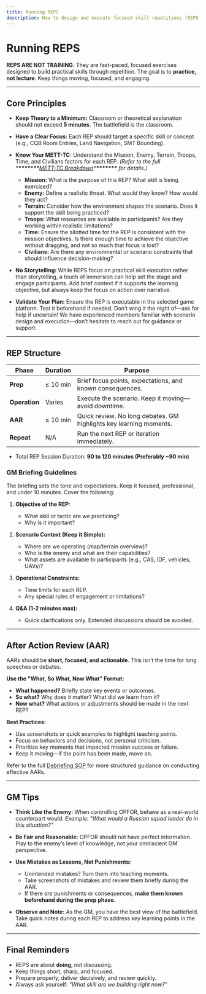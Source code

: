 ```yaml
---
title: Running REPS
description: How to design and execute focused skill repetitions (REPS) within SPECTRE.
---
```


# Running REPS

**REPS ARE NOT TRAINING.**
They are fast-paced, focused exercises designed to build practical skills through repetition. The goal is to **practice, not lecture**. Keep things moving, focused, and engaging.

---

## Core Principles

- **Keep Theory to a Minimum:**
  Classroom or theoretical explanation should not exceed **5 minutes**. The battlefield is the classroom.

- **Have a Clear Focus:**
  Each REP should target a specific skill or concept (e.g., CQB Room Entries, Land Navigation, SMT Bounding).

- **Know Your METT-TC:**
  Understand the Mission, Enemy, Terrain, Troops, Time, and Civilians factors for each REP.
  _(Refer to the full \***\*\*\*\*\*\*\***[METT-TC Breakdown](https://stf-website-five.vercel.app/sop/leadership/frameworks)\***\*\*\*\*\*\*\*** for details.)_

  - **Mission:** What is the purpose of this REP? What skill is being exercised?
  - **Enemy:** Define a realistic threat. What would they know? How would they act?
  - **Terrain:** Consider how the environment shapes the scenario. Does it support the skill being practiced?
  - **Troops:** What resources are available to participants? Are they working within realistic limitations?
  - **Time:** Ensure the allotted time for the REP is consistent with the mission objectives. Is there enough time to achieve the objective without dragging, and not so much that focus is lost?
  - **Civilians:** Are there any environmental or scenario constraints that should influence decision-making?

- **No Storytelling:**
  While REPS focus on practical skill execution rather than storytelling, a touch of immersion can help set the stage and engage participants. Add brief context if it supports the learning objective, but always keep the focus on action over narrative.

- **Validate Your Plan:**
  Ensure the REP is executable in the selected game platform. Test it beforehand if needed. Don’t wing it the night of—ask for help if uncertain! We have experienced members familiar with scenario design and execution—don’t hesitate to reach out for guidance or support.

---

## REP Structure

| Phase         | Duration | Purpose                                                            |
| ------------- | -------- | ------------------------------------------------------------------ |
| **Prep**      | ≤ 10 min | Brief focus points, expectations, and known consequences.          |
| **Operation** | Varies   | Execute the scenario. Keep it moving—avoid downtime.               |
| **AAR**       | ≤ 10 min | Quick review. No long debates. GM highlights key learning moments. |
| **Repeat**    | N/A      | Run the next REP or iteration immediately.                         |

- Total REP Session Duration: **90 to 120 minutes (Preferably \~90 min)**

### **GM Briefing Guidelines**

The briefing sets the tone and expectations. Keep it focused, professional, and under 10 minutes. Cover the following:

1. **Objective of the REP:**

   - What skill or tactic are we practicing?
   - Why is it important?

2. **Scenario Context (Keep it Simple):**

   - Where are we operating (map/terrain overview)?
   - Who is the enemy and what are their capabilities?
   - What assets are available to participants (e.g., CAS, IDF, vehicles, UAVs)?

3. **Operational Constraints:**

   - Time limits for each REP.
   - Any special rules of engagement or limitations?

4. **Q\&A (1-2 minutes max):**

   - Quick clarifications only. Extended discussions should be avoided.

---

## After Action Review (AAR)

AARs should be **short, focused, and actionable**. This isn’t the time for long speeches or debates.

**Use the "What, So What, Now What" Format:**

- **What happened?**
  Briefly state key events or outcomes.
- **So what?**
  Why does it matter? What did we learn from it?
- **Now what?**
  What actions or adjustments should be made in the next REP?

**Best Practices:**

- Use screenshots or quick examples to highlight teaching points.
- Focus on behaviors and decisions, not personal criticism.
- Prioritize key moments that impacted mission success or failure.
- Keep it moving—if the point has been made, move on.

Refer to the full [Debriefing SOP](https://stf-website-five.vercel.app/sop/mission-planning/debriefing) for more structured guidance on conducting effective AARs.

---

## GM Tips

- **Think Like the Enemy:**
  When controlling OPFOR, behave as a real-world counterpart would.
  _Example: "What would a Russian squad leader do in this situation?"_

- **Be Fair and Reasonable:**
  OPFOR should not have perfect information. Play to the enemy’s level of knowledge, not your omniscient GM perspective.

- **Use Mistakes as Lessons, Not Punishments:**

  - Unintended mistakes? Turn them into teaching moments.
  - Take screenshots of mistakes and review them briefly during the AAR.
  - If there _are_ punishments or consequences, **make them known beforehand during the prep phase**.

- **Observe and Note:**
  As the GM, you have the best view of the battlefield. Take quick notes during each REP to address key learning points in the AAR.

---

## Final Reminders

- REPS are about **doing**, not discussing.
- Keep things short, sharp, and focused.
- Prepare properly, deliver decisively, and review quickly.
- Always ask yourself: _"What skill are we building right now?"_
